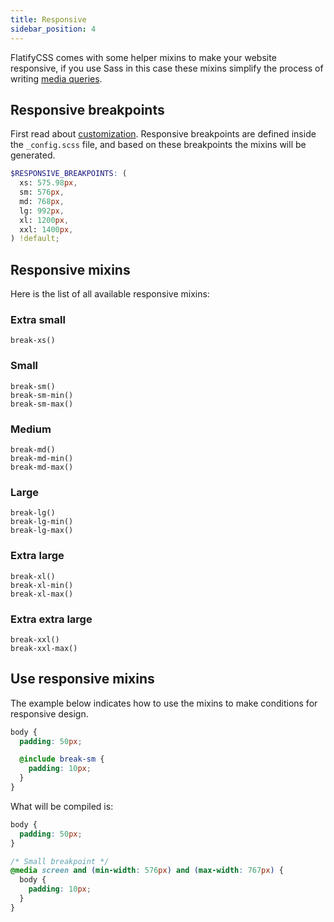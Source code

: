 ```yaml
---
title: Responsive
sidebar_position: 4
---
```


FlatifyCSS comes with some helper mixins to make your website responsive, if you use Sass in this case these mixins simplify the process of writing [media queries](https://developer.mozilla.org/en-US/docs/Web/CSS/Media_Queries/Using_media_queries).

## Responsive breakpoints

First read about [customization](/docs/overview/customization). Responsive breakpoints are defined inside the `_config.scss` file, and based on these breakpoints the mixins will be generated.

```scss title="_config.scss"
$RESPONSIVE_BREAKPOINTS: (
  xs: 575.98px,
  sm: 576px,
  md: 768px,
  lg: 992px,
  xl: 1200px,
  xxl: 1400px,
) !default;
```

## Responsive mixins

Here is the list of all available responsive mixins:

### Extra small

`break-xs()`

### Small

`break-sm()`  
`break-sm-min()`  
`break-sm-max()`

### Medium

`break-md()`  
`break-md-min()`  
`break-md-max()`

### Large

`break-lg()`  
`break-lg-min()`  
`break-lg-max()`

### Extra large

`break-xl()`  
`break-xl-min()`  
`break-xl-max()`

### Extra extra large

`break-xxl()`  
`break-xxl-max()`

## Use responsive mixins

The example below indicates how to use the mixins to make conditions for responsive design.

```scss title="custom-style.scss"
body {
  padding: 50px;

  @include break-sm {
    padding: 10px;
  }
}
```

What will be compiled is:

```css title="custom-style.css"
body {
  padding: 50px;
}

/* Small breakpoint */
@media screen and (min-width: 576px) and (max-width: 767px) {
  body {
    padding: 10px;
  }
}
```
